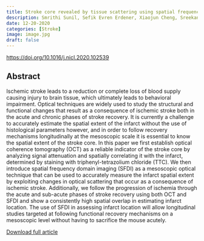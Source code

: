 ```yaml
---
title: Stroke core revealed by tissue scattering using spatial frequency domain imaging
description: Smrithi Sunil, Sefik Evren Erdener, Xiaojun Cheng, Sreekanth Kura, Jianbo Tang, John Jiang, Kavon Karrobi, Kivilcim Kilic, Darren Roblyer, David A Boas
date: 12-20-2020
categories: [Stroke]
image: image.jpg
draft: false
---
```


[https://doi.org/10.1016/j.nicl.2020.102539](https://doi.org/10.1016/j.nicl.2020.102539)

## Abstract

Ischemic stroke leads to a reduction or complete loss of blood supply causing injury to brain tissue, which ultimately leads to behavioral impairment. Optical techniques are widely used to study the structural and functional changes that result as a consequence of ischemic stroke both in the acute and chronic phases of stroke recovery. It is currently a challenge to accurately estimate the spatial extent of the infarct without the use of histological parameters however, and in order to follow recovery mechanisms longitudinally at the mesoscopic scale it is essential to know the spatial extent of the stroke core. In this paper we first establish optical coherence tomography (OCT) as a reliable indicator of the stroke core by analyzing signal attenuation and spatially correlating it with the infarct, determined by staining with triphenyl-tetrazolium chloride (TTC). We then introduce spatial frequency domain imaging (SFDI) as a mesoscopic optical technique that can be used to accurately measure the infarct spatial extent by exploiting changes in optical scattering that occur as a consequence of ischemic stroke. Additionally, we follow the progression of ischemia through the acute and sub-acute phases of stroke recovery using both OCT and SFDI and show a consistently high spatial overlap in estimating infarct location. The use of SFDI in assessing infarct location will allow longitudinal studies targeted at following functional recovery mechanisms on a mesoscopic level without having to sacrifice the mouse acutely.

[Download full article](Sunil_2020.pdf)